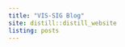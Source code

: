```yaml
---
title: "VIS-SIG Blog"
site: distill::distill_website
listing: posts
---
```

<!-- library(distill); create_post("Wonderful Wednesdays April 2024"); rmarkdown::render_site()-->